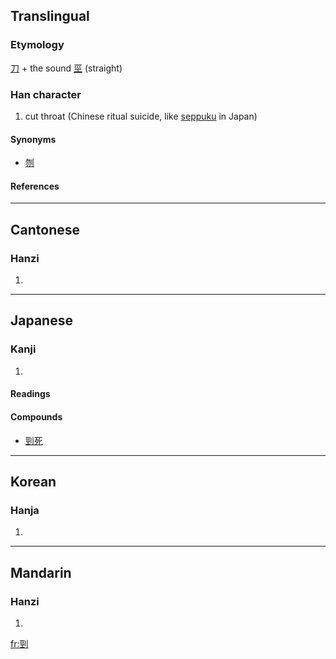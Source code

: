 {{see|刭}}

==Translingual==
===Etymology===
[[刀]] + the sound [[巠]] (straight)
===Han character===
{{Han char|rad=刀|as=07|sn=9|four=1210<sub>0</sub>|canj=一一中弓 (MMLN)}}
# cut throat (Chinese ritual suicide, like [[seppuku]] in Japan)


====Synonyms====
* [[刎]]
====References====
{{Han ref|kx=0139.270|dkj=01990|dj=0317.050|hdz=10340.030|uh=5244|ud=21060|bh=CDF0|bd=52720}}
----
==Cantonese==
===Hanzi===
{{yue-hanzi|jyut=|y=ging2}}
# {{defn|Cantonese}}
----
==Japanese==
===Kanji===
{{ja-kanji|grade=|rs=刀07}}
# {{defn|Japanese}} 
====Readings====
{{ja-readings|on=[[けい]] (kei)|kun=[[くびきる]] (kubikiru)}}

====Compounds====
*[[剄死]]
----
==Korean==
===Hanja===
{{ko-hanja|hangeul=[[경]]|rv=gyeong|mr=kyŏng}}
# {{defn|Korean}}
----
==Mandarin==
===Hanzi===
{{cmn-hanzi|sim=刭|pin=[[jǐng]] (jing3)|wg=ching<sup>3</sup>}}
# {{defn|Mandarin}}

[[fr:剄]]